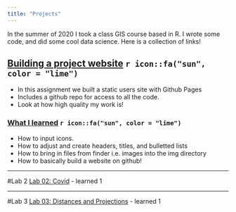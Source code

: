 ```yaml
---
title: "Projects"
---
```


In the summer of 2020 I took a class GIS course based in R. I wrote some code, and did some cool data science. Here is a collection of links! 

## [Building a project website]()  `r icon::fa("sun", color = "lime")`

- In this assignment we built a static users site with Github Pages 
- Includes a github repo for access to all the code.
- Look at how high quality my work is!

### [What I learned]()  `r icon::fa("sun", color = "lime")`
- How to input icons.
- How to adjust and create headers, titles, and bulletted lists
- How to bring in files from finder i.e. images into the img directory
- How to basically build a website on github!

---

#Lab 2
[Lab 02: Covid](https://van-jackson.github.io/geog-176A-labs/lab-02.html)
- learned 1

---


#Lab 3
[Lab 03: Distances and Projections](https://van-jackson.github.io/geog-176A-labs/lab-03.html)
- learned 1